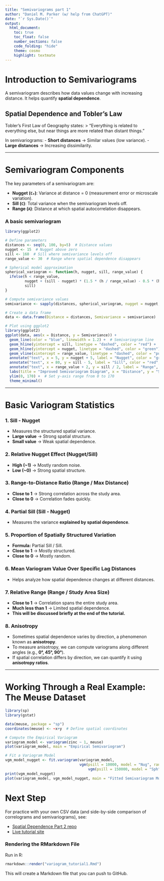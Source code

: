```yaml
---
title: "Semivariograms part 1"
author: "Daniel M. Parker (w/ help from ChatGPT)"
date: "`r Sys.Date()`"
output:
  html_document:
    toc: true
    toc_float: false
    number_sections: false
    code_folding: "hide"
    theme: cosmo
    highlight: textmate
---
```



# Introduction to Semivariograms
A semivariogram describes how data values change with increasing distance. It helps quantify **spatial dependence**.

## Spatial Dependence and Tobler's Law
Tobler’s First Law of Geography states:
> "Everything is related to everything else, but near things are more related than distant things."

In semivariograms:
- **Short distances** → Similar values (low variance).
- **Large distances** → Increasing dissimilarity.

---

# **Semivariogram Components**
The key parameters of a semivariogram are:

- **Nugget (`C₀`)**: Variance at distance = 0 (measurement error or microscale variation).
- **Sill (`C`)**: Total variance when the semivariogram levels off.
- **Range (`A`)**: Distance at which spatial autocorrelation disappears.

### **A basic semivariogram**
```r
library(ggplot2)

# Define parameters
distances <- seq(0, 100, by=5)  # Distance values
nugget <- 15  # Nugget above zero
sill <- 160  # Sill where semivariance levels off
range_value <- 30  # Range where spatial dependence disappears

# Spherical model approximation
spherical_variogram <- function(h, nugget, sill, range_value) {
  ifelse(h < range_value, 
         nugget + (sill - nugget) * (1.5 * (h / range_value) - 0.5 * (h / range_value)^3), 
         sill)
}

# Compute semivariance values
semivariance <- sapply(distances, spherical_variogram, nugget = nugget, sill = sill, range_value = range_value)

# Create a data frame
data <- data.frame(Distance = distances, Semivariance = semivariance)

# Plot using ggplot2
library(ggplot2)
ggplot(data, aes(x = Distance, y = Semivariance)) +
  geom_line(color = "blue", linewidth = 1.2) +  # Semivariogram line
  geom_hline(yintercept = sill, linetype = "dashed", color = "red") +  # Sill
  geom_hline(yintercept = nugget, linetype = "dashed", color = "green") +  # Nugget
  geom_vline(xintercept = range_value, linetype = "dashed", color = "purple") +  # Range
  annotate("text", x = 5, y = nugget + 5, label = "Nugget", color = "green", fontface = "bold") +
  annotate("text", x = 80, y = sill - 5, label = "Sill", color = "red", fontface = "bold") +
  annotate("text", x = range_value + 2, y = sill / 2, label = "Range", color = "purple", fontface = "bold", angle = 90) +
  labs(title = "Improved Semivariogram Diagram", x = "Distance", y = "Semivariance") +
  ylim(0, 170) +  # Set y-axis range from 0 to 170
  theme_minimal()
```

---

# **Basic Variogram Statistics**

### **1. Sill - Nugget**
- Measures the structured spatial variance.
- **Large value** → Strong spatial structure.
- **Small value** → Weak spatial dependence.

### **2. Relative Nugget Effect (Nugget/Sill)**
- **High (~1)** → Mostly random noise.
- **Low (~0)** → Strong spatial structure.

### **3. Range-to-Distance Ratio (Range / Max Distance)**
- **Close to 1** → Strong correlation across the study area.
- **Close to 0** → Correlation fades quickly.

### **4. Partial Sill (Sill - Nugget)**
- Measures the variance **explained by spatial dependence**.

### **5. Proportion of Spatially Structured Variation**
- **Formula:** Partial Sill / Sill.
- **Close to 1** → Mostly structured.
- **Close to 0** → Mostly random.

### **6. Mean Variogram Value Over Specific Lag Distances**
- Helps analyze how spatial dependence changes at different distances.

### **7. Relative Range (Range / Study Area Size)**
- **Close to 1** → Correlation spans the entire study area.
- **Much less than 1** → Limited spatial dependence.
- **This will be discussed briefly at the end of the tutorial.**

### **8. Anisotropy**
- Sometimes spatial dependence varies by direction, a phenomenon known as **anisotropy**.
- To measure anisotropy, we can compute variograms along different angles (e.g., **0°, 45°, 90°**).
- If spatial correlation differs by direction, we can quantify it using **anisotropy ratios**.

---

# **Working Through a Real Example: The Meuse Dataset**
```r
library(sp)
library(gstat)

data(meuse, package = "sp")
coordinates(meuse) <- ~x+y  # Define spatial coordinates

# Compute the Empirical Variogram
variogram_model <- variogram(zinc ~ 1, meuse)
plot(variogram_model, main = "Empirical Semivariogram")

# Fit a Variogram Model
vgm_model_nugget <- fit.variogram(variogram_model, 
                                  vgm(psill = 10000, model = "Nug", range = 0, add.to = 
                                      vgm(psill = 150000, model = "Sph", range = 600)))
print(vgm_model_nugget)
plot(variogram_model, vgm_model_nugget, main = "Fitted Semivariogram Model")
```
# Next Step

For practice with your own CSV data (and side-by-side comparison of correlograms and semivariograms), see:

- [Spatial Dependence Part 2 repo](https://github.com/parker-group/spatial_depend_2)  
- [Live tutorial site](https://parker-group.github.io/spatial_depend_2/)



### **Rendering the RMarkdown File**
Run in R:
```r
rmarkdown::render("variogram_tutorial1.Rmd")
```
This will create a Markdown file that you can push to GitHub.

